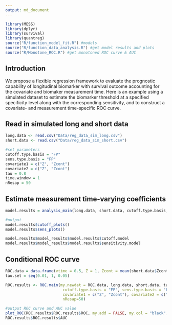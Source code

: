 ```yaml
---
output: md_document
---
```


```r
library(MESS)
library(dplyr)
library(survival)
library(quantreg)
source("R/function_model_fit.R") #models
source("R/function_data_analysis.R") #get model results and plots
source("R/Monotone_ROC.R") #get monotoned ROC curve & AUC

```

## Introduction

We propose a flexible regression framework to evaluate the prognostic capability of longitudinal biomarker with survival outcome accounting for the covariate and biomaker measurement time. Here is an example using a simulated dataset to estimate the biomarker threshold at a specified specificity level along with the corresponding sensitivity, and to construct a covariate- and measurement time-specific ROC curve.


## Read in simulated long and short data
```r
long.data <- read.csv("Data/reg_data_sim_long.csv")
short.data <- read.csv("Data/reg_data_sim_short.csv")

#set parameters
cutoff.type.basis = "FP"
sens.type.basis = "FP"
covariate1 = c("Z", "Zcont")
covariate2 = c("Z", "Zcont")
tau = 0.8
time.window = 1
nResap = 50

```

## Estimate measurement time-varying coefficients

```r
model.results = analysis_main(long.data, short.data, cutoff.type.basis, sens.type.basis, covariate1, covariate2, tau, time.window, nResap)

#output
model.results$cutoff_plots() 
model.results$sens_plots()

model.results$model_results$model.results$cutoff.model
model.results$model_results$model.results$sensitivity.model

```

## Conditional ROC curve 

```r
ROC.data = data.frame(vtime = 0.5, Z = 1, Zcont = mean(short.data$Zcont))
tau.set = seq(0.01, 1, 0.05)

ROC.results <- ROC.main(my.newdat = ROC.data, long.data, short.data, tau.set, time.window,
                         cutoff.type.basis = "FP", sens.type.basis = "FP",
                         covariate1 = c("Z", "Zcont"), covariate2 = c("Z", "Zcont"),
                         nResap=50)

#output ROC curve and AUC value
plot_ROC(ROC.results$ROC.results$ROC, my.add = FALSE, my.col = "black", my.lty = 1)
ROC.results$ROC.results$AUC
```


